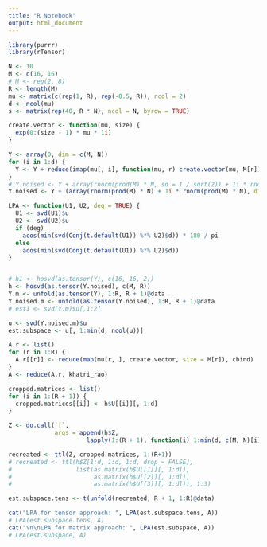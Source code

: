 ---
title: "R Notebook"
output: html_document
---
```{r}
library(purrr)
library(rTensor)

N <- 10
M <- c(16, 16)
# M <- rep(2, 8)
R <- length(M)
mu <- matrix(c(rep(1, R), rep(-0.5, R)), ncol = 2)
d <- ncol(mu)
s <- matrix(rep(40, R * N), ncol = N, byrow = TRUE)

create.vector <- function(mu, size) {
  exp(0:(size - 1) * mu * 1i)
}

Y <- array(0, dim = c(M, N))
for (i in 1:d) {
  Y <- Y + reduce(imap(mu[, i], function(mu, r) create.vector(mu, M[r])), outer) %o% s[i,]
}
# Y.noised <- Y + array(rnorm(prod(M) * N, sd = 1 / sqrt(2)) + 1i * rnorm(prod(M) * N, sd = 1 / sqrt(2)), dim = c(M, N))
Y.noised <- Y + (array(rnorm(prod(M) * N) + 1i * rnorm(prod(M) * N), dim = c(M, N))) / sqrt(2)

LPA <- function(U1, U2, deg = TRUE) {
  U1 <- svd(U1)$u
  U2 <- svd(U2)$u
  if (deg)
    acos(min(svd(Conj(t.default(U1)) %*% U2)$d)) * 180 / pi
  else
    acos(min(svd(Conj(t.default(U1)) %*% U2)$d))
}


# h1 <- hosvd(as.tensor(Y), c(16, 16, 2))
h <- hosvd(as.tensor(Y.noised), c(M, R))
Y.m <- unfold(as.tensor(Y), 1:R, R + 1)@data
Y.noised.m <- unfold(as.tensor(Y.noised), 1:R, R + 1)@data
# est1 <- svd(Y.m)$u[,1:2]

u <- svd(Y.noised.m)$u
est.subspace <- u[, 1:min(d, ncol(u))]

A.r <- list()
for (r in 1:R) {
  A.r[[r]] <- reduce(map(mu[r, ], create.vector, size = M[r]), cbind)
}
A <- reduce(A.r, khatri_rao)

cropped.matrices <- list()
for (i in 1:(R + 1)) {
  cropped.matrices[[i]] <- h$U[[i]][, 1:d]
}

Z <- do.call(`[`,
             args = append(h$Z,
                      lapply(1:(R + 1), function(i) 1:min(d, c(M, N)[i]))))

recreated <- ttl(Z, cropped.matrices, 1:(R+1))
# recreated <- ttl(h$Z[1:d, 1:d, 1:d, drop = FALSE],
#                  list(as.matrix(h$U[[1]][, 1:d]),
#                       as.matrix(h$U[[2]][, 1:d]),
#                       as.matrix(h$U[[3]][, 1:d])), 1:3)

est.subspace.tens <- t(unfold(recreated, R + 1, 1:R)@data)

cat("LPA for tensor approach: ", LPA(est.subspace.tens, A))
# LPA(est.subspace.tens, A)
cat("\n\nLPA for matrix approach: ", LPA(est.subspace, A))
# LPA(est.subspace, A)
```
